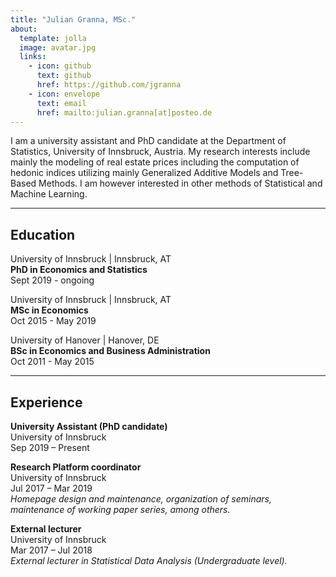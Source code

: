 ```yaml
---
title: "Julian Granna, MSc."
about: 
  template: jolla
  image: avatar.jpg
  links: 
    - icon: github
      text: github
      href: https://github.com/jgranna
    - icon: envelope
      text: email
      href: mailto:julian.granna[at]posteo.de
---
```


I am a university assistant and PhD candidate at the Department of Statistics, University of Innsbruck, Austria. My research interests include mainly the modeling of real estate prices including the computation of hedonic indices utilizing mainly Generalized Additive Models and Tree-Based Methods. I am however interested in other methods of Statistical and Machine Learning.

------------------------------------------------------------------------

## Education

University of Innsbruck \| Innsbruck, AT\
**PhD in Economics and Statistics**\
Sept 2019 - ongoing

University of Innsbruck \| Innsbruck, AT\
**MSc in Economics**\
Oct 2015 - May 2019

University of Hanover \| Hanover, DE\
**BSc in Economics and Business Administration**\
Oct 2011 - May 2015

------------------------------------------------------------------------

## Experience

**University Assistant (PhD candidate)**\
University of Innsbruck\
Sep 2019 -- Present

**Research Platform coordinator**\
University of Innsbruck\
Jul 2017 -- Mar 2019\
*Homepage design and maintenance, organization of seminars, maintenance of working paper series, among others.*

**External lecturer**\
University of Innsbruck\
Mar 2017 -- Jul 2018\
*External lecturer in Statistical Data Analysis (Undergraduate level).*
